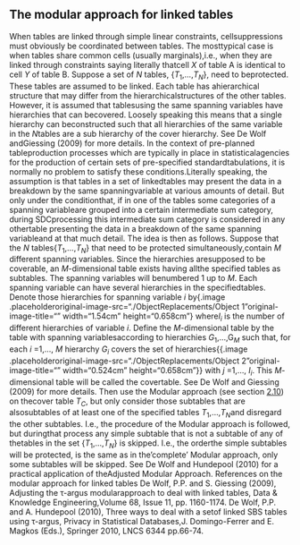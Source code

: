 ## The modular approach for linked tables
When tables are linked through simple linear constraints, cellsuppressions must obviously be coordinated between tables. The mosttypical case is when tables share common cells (usually marginals),i.e., when they are linked through constraints saying literally thatcell *X* of table A is identical to cell *Y* of table B.
Suppose a set of *N* tables, {*T*~1~,...,*T*~*N*~}, need to beprotected. These tables are assumed to be linked. Each table has ahierarchical structure that may differ from the hierarchicalstructures of the other tables. However, it is assumed that tablesusing the same spanning variables have hierarchies that can becovered. Loosely speaking this means that a single hierarchy can beconstructed such that all hierarchies of the same variable in the *N*tables are a sub hierarchy of the cover hierarchy. See De Wolf andGiessing (2009) for more details. In the context of pre-planned tableproduction processes which are typically in place in statisticalagencies for the production of certain sets of pre-specified standardtabulations, it is normally no problem to satisfy these conditions.Literally speaking, the assumption is that tables in a set of linkedtables may present the data in a breakdown by the same spanningvariable at various amounts of detail. But only under the conditionthat, if in one of the tables some categories of a spanning variableare grouped into a certain intermediate sum category, during SDCprocessing this intermediate sum category is considered in any othertable presenting the data in a breakdown of the same spanning variableand at that much detail.
The idea is then as follows. Suppose that the *N* tables{*T*~1~,...,*T*~*N*~} that need to be protected simultaneously,contain *M* different spanning variables. Since the hierarchies aresupposed to be coverable, an *M*-dimensional table exists having allthe specified tables as subtables. The spanning variables will benumbered 1 up to *M*.
Each spanning variable can have several hierarchies in the specifiedtables. Denote those hierarchies for spanning variable *i* by{.image .placeholderoriginal-image-src="./ObjectReplacements/Object 1"original-image-title="" width="1.54cm" height="0.658cm"} where*I*~*i*~ is the number of different hierarchies of variable *i*.
Define the *M*-dimensional table by the table with spanning variablesaccording to hierarchies *G*~1~,...,G~*M*~ such that, for each *i* =1,\..., *M* hierarchy *G*~*i*~ covers the set of hierarchies{{.image .placeholderoriginal-image-src="./ObjectReplacements/Object 2"original-image-title="" width="0.524cm" height="0.658cm"}} with *j* =1,..., *I*~*i*~. This *M*-dimensional table will be called the covertable. See De Wolf and Giessing (2009) for more details.
Then use the Modular approach (see section [2.10](#anchor-49)) on thecover table *T*~*C*~, but only consider those subtables that are alsosubtables of at least one of the specified tables *T*~1~,...,*T*~*N*~and disregard the other subtables.
I.e., the procedure of the Modular approach is followed, but duringthat process any simple subtable that is not a subtable of any of thetables in the set {*T*~1~,...,*T*~*N*~} is skipped. I.e., the orderthe simple subtables will be protected, is the same as in the'complete' Modular approach, only some subtables will be skipped.
See De Wolf and Hundepool (2010) for a practical application of theAdjusted Modular Approach.
References on the modular approach for linked tables
De Wolf, P.P. and S. Giessing (2009), Adjusting the τ-argus modularapproach to deal with linked tables, Data & Knowledge Engineering,Volume 68, Issue 11, pp. 1160-1174.
De Wolf, P.P. and A. Hundepool (2010), Three ways to deal with a setof linked SBS tables using τ-argus, Privacy in Statistical Databases,J. Domingo-Ferrer and E. Magkos (Eds.), Springer 2010, LNCS 6344 pp.66-74.

